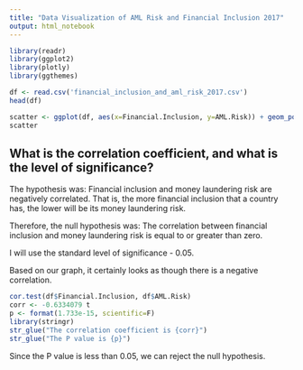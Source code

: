 ```yaml
---
title: "Data Visualization of AML Risk and Financial Inclusion 2017"
output: html_notebook
---
```

 

```r
library(readr)
library(ggplot2)
library(plotly)
library(ggthemes)
```




```r
df <- read.csv('financial_inclusion_and_aml_risk_2017.csv')
head(df)
```
 



```r
scatter <- ggplot(df, aes(x=Financial.Inclusion, y=AML.Risk)) + geom_point() + geom_smooth()
scatter
```


## What is the correlation coefficient, and what is the level of significance?

The hypothesis was:
Financial inclusion and money laundering risk are negatively correlated. That is, the more financial inclusion that a country has, the lower will be its money laundering risk.

Therefore, the null hypothesis was:
The correlation between financial inclusion and money laundering risk is equal to or greater than zero.

I will use the standard level of significance - 0.05.

Based on our graph, it certainly looks as though there is a negative correlation.

```r
cor.test(df$Financial.Inclusion, df$AML.Risk)
corr <- -0.6334079 t
p <- format(1.733e-15, scientific=F)
library(stringr)
str_glue("The correlation coefficient is {corr}")
str_glue("The P value is {p}")

```

Since the P value is less than 0.05, we can reject the null hypothesis.